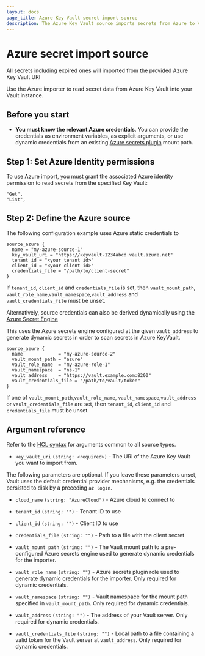 ```yaml
---
layout: docs
page_title: Azure Key Vault secret import source
description: The Azure Key Vault source imports secrets from Azure to Vault.
---
```


# Azure secret import source


<Note>
All secrets including expired ones will imported from the provided Azure Key Vault URI
</Note>

Use the Azure importer to read secret data from Azure Key Vault into your Vault
instance.

## Before you start
- **You must know the relevant Azure credentials**. You can provide the credentials
  as environment variables, as explicit arguments, or use dynamic credentials
  from an existing [Azure secrets plugin](/vault/docs/secrets/azure) mount path.


## Step 1: Set Azure Identity permissions

To use Azure import, you must grant the associated Azure identity permission to read secrets
from the specified Key Vault:

```shell-session
"Get",
"List",
```

## Step 2: Define the Azure source

<Tabs>
<Tab heading="Static credentials">

The following configuration example uses Azure static credentials to

```hcl
source_azure {
  name = "my-azure-source-1"
  key_vault_uri = "https://keyvault-1234abcd.vault.azure.net"
  tenant_id = "<your tenant id>"
  client_id = "<your client id>"
  credentials_file = "/path/to/client-secret"
}
```

 If `tenant_id`, `client_id` and `credentials_file` is set, then `vault_mount_path`, `vault_role_name`,`vault_namespace`,`vault_address` and `vault_credentials_file` must be unset.

</Tab>
<Tab heading="Dynamic credentials">

Alternatively, source credentials can also be derived dynamically using the [Azure Secret Engine](/vault/docs/secrets/azure)

This uses the Azure secrets engine configured at the given `vault_address` to generate dynamic secrets in order to scan secrets in Azure KeyVault.

```hcl
source_azure {
  name             = "my-azure-source-2"
  vault_mount_path = "azure"
  vault_role_name  = "my-azure-role-1"
  vault_namespace  = "ns-1"
  vault_address    = "https://vault.example.com:8200"
  vault_credentials_file = "/path/to/vault/token"
}
```

If one of `vault_mount_path`,`vault_role_name`, `vault_namespace`,`vault_address` or `vault_credentials_file`  are set, then `tenant_id`, `client_id` and `credentials_file`  must be unset.

</Tab>
</Tabs>

## Argument reference

Refer to the [HCL syntax](/vault/docs/import#hcl-syntax-1) for arguments common to all source types.

- `key_vault_uri` `(string: <required>)` - The URI of the Azure Key Vault you want to import from.

The following parameters are optional. If you leave these parameters unset,
Vault uses the default credential provider mechanisms, e.g. the credentials persisted to disk
by a preceding `az login`.

- `cloud_name` `(string: "AzureCloud")` - Azure cloud to connect to
- `tenant_id` `(string: "")` - Tenant ID to use
- `client_id` `(string: "")` - Client ID to use
- `credentials_file` `(string: "")` - Path to a file with the client secret

- `vault_mount_path` `(string: "")` - The Vault mount path to a pre-configured Azure
  secrets engine used to generate dynamic credentials for the importer.

- `vault_role_name` `(string: "")` - Azure secrets plugin role used to generate
  dynamic credentials for the importer. Only required for dynamic credentials.

- `vault_namespace` `(string: "")` - Vault namespace for the mount path
  specified in `vault_mount_path`. Only required for dynamic credentials.

- `vault_address` `(string: "")` - The address of your Vault server. Only
  required for dynamic credentials. 

- `vault_credentials_file` `(string: "")` - Local path to a file containing a
  valid token for the Vault server at `vault_address`. Only required for dynamic
  credentials.